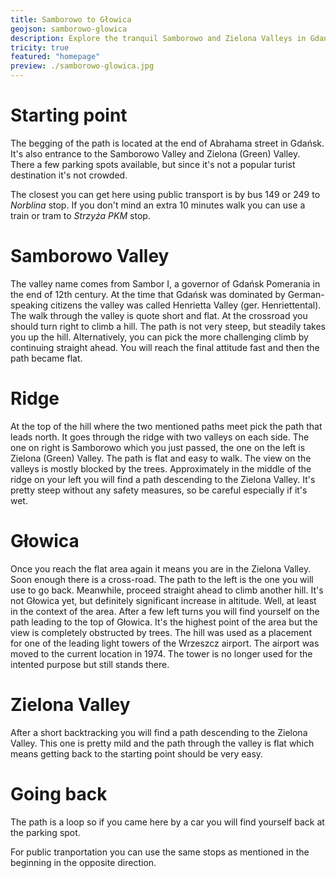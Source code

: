 ```yaml
---
title: Samborowo to Głowica
geojson: samborowo-glowica
description: Explore the tranquil Samborowo and Zielona Valleys in Gdańsk! Enjoy easy, historical sites, and lush greenery. Perfect for a peaceful hike away from crowded tourist spots.
tricity: true
featured: "homepage"
preview: ./samborowo-glowica.jpg
---
```



# Starting point

The begging of the path is located at the end of Abrahama street in Gdańsk. It's also entrance
to the Samborowo Valley and Zielona (Green) Valley. There a few parking spots available, but since
it's not a popular turist destination it's not crowded.

The closest you can get here using public transport is by bus 149 or 249 to _Norblina_ stop.
If you don't mind an extra 10 minutes walk you can use a train or tram to _Strzyża PKM_ stop.

# Samborowo Valley

The valley name comes from Sambor I, a governor of Gdańsk Pomerania in the end of 12th century.
At the time that Gdańsk was dominated by German-speaking citizens the valley was called Henrietta Valley
(ger. Henriettental). The walk through the valley is quote short and flat. At the crossroad you
should turn right to climb a hill. The path is not very steep, but steadily takes you up the hill.
Alternatively, you can pick the more challenging climb by continuing straight ahead. You will reach
the final attitude fast and then the path became flat.

<ArticleImage
  src={dolinaSamborowo}
  alt="Samborowo Valley"
  caption="View from the entrance to Samborowo Valley"
/>

# Ridge

At the top of the hill where the two mentioned paths meet pick the path that leads north.
It goes through the ridge with two valleys on each side. The one on right is Samborowo which you
just passed, the one on the left is Zielona (Green) Valley. The path is flat and easy to walk.
The view on the valleys is mostly blocked by the trees. Approximately in the middle of the ridge
on your left you will find a path descending to the Zielona Valley. It's pretty steep without
any safety measures, so be careful especially if it's wet.

# Głowica

Once you reach the flat area again it means you are in the Zielona Valley. Soon enough there is
a cross-road. The path to the left is the one you will use to go back. Meanwhile, proceed straight
ahead to climb another hill. It's not Głowica yet, but definitely significant increase in altitude.
Well, at least in the context of the area. After a few left turns you will find yourself on the path
leading to the top of Głowica. It's the highest point of the area but the view is completely
obstructed by trees. The hill was used as a placement for one of the leading light towers of
the Wrzeszcz airport. The airport was moved to the current location in 1974. The tower is no longer
used for the intented purpose but still stands there.

# Zielona Valley

After a short backtracking you will find a path descending to the Zielona Valley. This one is
pretty mild and the path through the valley is flat which means getting back to the starting
point should be very easy.

# Going back

The path is a loop so if you came here by a car you will find yourself back at the parking spot.

For public tranportation you can use the same stops as mentioned in the beginning in the opposite
direction.
